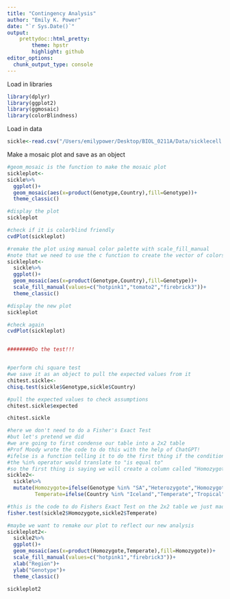```yaml
---
title: "Contingency Analysis"
author: "Emily K. Power"
date: "`r Sys.Date()`"
output: 
    prettydoc::html_pretty:
        theme: hpstr
        highlight: github
editor_options: 
  chunk_output_type: console
---
```


Load in libraries
```r
library(dplyr)
library(ggplot2)
library(ggmosaic)
library(colorBlindness)
```

Load in data
```r
sickle<-read.csv("/Users/emilypower/Desktop/BIOL_0211A/Data/sicklecell.csv")
```

Make a mosaic plot and save as an object
```r
#geom_mosaic is the function to make the mosaic plot
sickleplot<-
sickle%>%
  ggplot()+
  geom_mosaic(aes(x=product(Genotype,Country),fill=Genotype))+
  theme_classic()

#display the plot
sickleplot

#check if it is colorblind friendly
cvdPlot(sickleplot)

#remake the plot using manual color palette with scale_fill_manual
#note that we need to use the c function to create the vector of colors we want to display
sickleplot<-
  sickle%>%
  ggplot()+
  geom_mosaic(aes(x=product(Genotype,Country),fill=Genotype))+
  scale_fill_manual(values=c("hotpink1","tomato2","firebrick3"))+
  theme_classic()

#display the new plot
sickleplot

#check again
cvdPlot(sickleplot)


########Do the test!!!


#perform chi square test
#we save it as an object to pull the expected values from it
chitest.sickle<-
chisq.test(sickle$Genotype,sickle$Country)

#pull the expected values to check assumptions
chitest.sickle$expected

chitest.sickle

#here we don't need to do a Fisher's Exact Test
#but let's pretend we did
#we are going to first condense our table into a 2x2 table
#Prof Moody wrote the code to do this with the help of ChatGPT!
#ifelse is a function telling it to do the first thing if the condition is met, the second thing if the condition is not met
#the %in% operator would translate to "is equal to"
#so the first thing is saying we will create a column called "Homozygote" where if the Genotype is equal to SA, it is a heterozygote, otherwise it is a homozygote
sickle2<-
  sickle%>%
  mutate(Homozygote=ifelse(Genotype %in% "SA","Heterozygote","Homozygote"),
         Temperate=ifelse(Country %in% "Iceland","Temperate","Tropical"))

#this is the code to do Fishers Exact Test on the 2x2 table we just made
fisher.test(sickle2$Homozygote,sickle2$Temperate)

#maybe we want to remake our plot to reflect our new analysis
sickleplot2<-
  sickle2%>%
  ggplot()+
  geom_mosaic(aes(x=product(Homozygote,Temperate),fill=Homozygote))+
  scale_fill_manual(values=c("hotpink1","firebrick3"))+
  xlab("Region")+
  ylab("Genotype")+
  theme_classic()

sickleplot2
```

